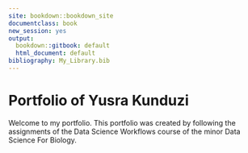 ```yaml
---
site: bookdown::bookdown_site
documentclass: book
new_session: yes
output:
  bookdown::gitbook: default
  html_document: default
bibliography: My_Library.bib
---
```

# Portfolio of Yusra Kunduzi

Welcome to my portfolio. This portfolio was created by following the assignments of the Data Science Workflows course of the minor Data Science For Biology.
